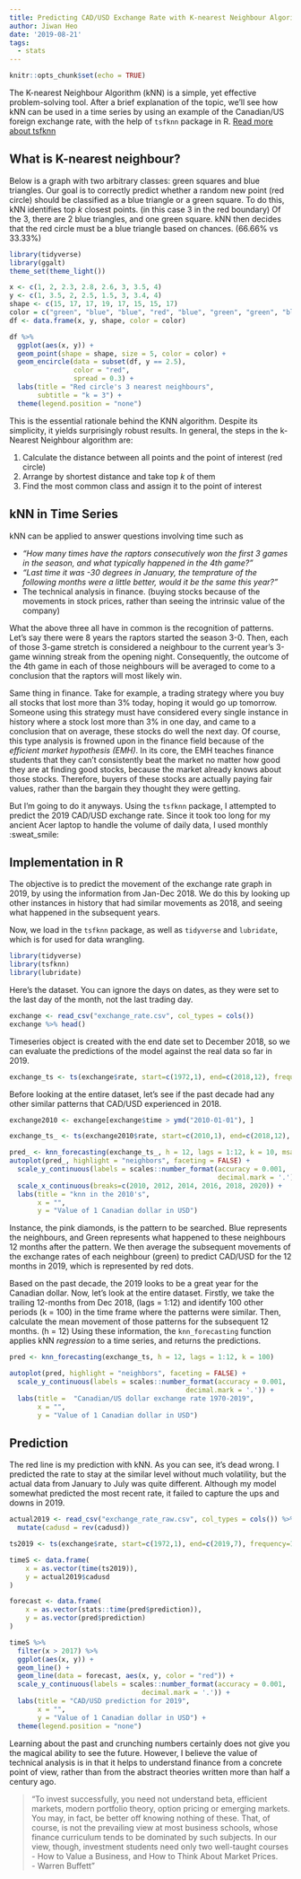 ```yaml
---
title: Predicting CAD/USD Exchange Rate with K-nearest Neighbour Algorithm
author: Jiwan Heo
date: '2019-08-21'
tags:
  - stats
---
```


```r
knitr::opts_chunk$set(echo = TRUE)
```

<style>
p.caption {
  font-size: 0.75em;
  font-style: italic;
  color: black;
  background-color: #f2f2f2;
}
</style>

The K-nearest Neighbour Algorithm (kNN) is a simple, yet effective problem-solving tool. After a brief explanation of the topic, we'll see how kNN can be used in a time series by using an example of the Canadian/US foreign exchange rate, with the help of `tsfknn` package in R. [Read more about tsfknn](https://cran.r-project.org/web/packages/tsfknn/index.html)

## What is K-nearest neighbour?

Below is a graph with two arbitrary classes: green squares and blue triangles. Our goal is to correctly predict whether a random new point (red circle) should be classified as a blue triangle or a green square. To do this, kNN identifies top _k_ closest points. (in this case 3 in the red boundary) Of the 3, there are 2 blue triangles, and one green square. kNN then decides that the red circle must be a blue triangle based on chances. (66.66% vs 33.33%) 

```r
library(tidyverse)
library(ggalt)
theme_set(theme_light())

x <- c(1, 2, 2.3, 2.8, 2.6, 3, 3.5, 4)
y <- c(1, 3.5, 2, 2.5, 1.5, 3, 3.4, 4)
shape <- c(15, 17, 17, 19, 17, 15, 15, 17)
color = c("green", "blue", "blue", "red", "blue", "green", "green", "blue")
df <- data.frame(x, y, shape, color = color)

df %>% 
  ggplot(aes(x, y)) +
  geom_point(shape = shape, size = 5, color = color) +
  geom_encircle(data = subset(df, y == 2.5), 
                color = "red", 
                spread = 0.3) +
  labs(title = "Red circle's 3 nearest neighbours",
       subtitle = "k = 3") +
  theme(legend.position = "none")
```

This is the essential rationale behind the KNN algorithm. Despite its simplicity, it yields surprisingly robust results. In general, the steps in the k-Nearest Neighbour algorithm are:

1. Calculate the distance between all points and the point of interest (red circle)
2. Arrange by shortest distance and take top _k_ of them
3. Find the most common class and assign it to the point of interest

## kNN in Time Series

kNN can be applied to answer questions involving time such as 

- _"How many times have the raptors consecutively won the first 3 games in the season, and what typically happened in the 4th game?"_ 
- _"Last time it was -30 degrees in January, the temprature of the following months were a little better, would it be the same this year?"_ 
- The technical analysis in finance. (buying stocks because of the movements in stock prices, rather than seeing the intrinsic value of the company) 

What the above three all have in common is the recognition of patterns. Let's say there were 8 years the raptors started the season 3-0. Then, each of those 3-game stretch is considered a neighbour to the current year's 3-game winning streak from the opening night. Consequently, the outcome of the 4th game in each of those neighbours will be averaged to come to a conclusion that the raptors will most likely win.  

Same thing in finance. Take for example, a trading strategy where you buy all stocks that lost more than 3% today, hoping it would go up tomorrow. Someone using this strategy must have considered every single instance in history where a stock lost more than 3% in one day, and came to a conclusion that on average, these stocks do well the next day. Of course, this type analysis is frowned upon in the finance field because of the _efficient market hypothesis (EMH)_. In its core, the EMH teaches finance students that they can't consistently beat the market no matter how good they are at finding good stocks, because the market already knows about those stocks. Therefore, buyers of these stocks are actually paying fair values, rather than the bargain they thought they were getting.

But I'm going to do it anyways. Using the `tsfknn` package, I attempted to predict the 2019 CAD/USD exchange rate. Since it took too long for my ancient Acer laptop to handle the volume of daily data, I used monthly :sweat_smile:

## Implementation in R

The objective is to predict the movement of the exchange rate graph in 2019, by using the information from Jan-Dec 2018. We do this by looking up other instances in history that had similar movements as 2018, and seeing what happened in the subsequent years. 

Now, we load in the `tsfknn` package, as well as `tidyverse` and `lubridate`, which is for used for data wrangling.

```r
library(tidyverse)
library(tsfknn)
library(lubridate)
```

Here's the dataset. You can ignore the days on dates, as they were set to the last day of the month, not the last trading day.

```r
exchange <- read_csv("exchange_rate.csv", col_types = cols())
exchange %>% head()
```

Timeseries object is created with the end date set to December 2018, so we can evaluate the predictions of the model against the real data so far in 2019.

```r
exchange_ts <- ts(exchange$rate, start=c(1972,1), end=c(2018,12), frequency=12)
```

Before looking at the entire dataset, let's see if the past decade had any other similar patterns that CAD/USD experienced in 2018. 

```r
exchange2010 <- exchange[exchange$time > ymd("2010-01-01"), ]

exchange_ts_ <- ts(exchange2010$rate, start=c(2010,1), end=c(2018,12), frequency=12)

pred_ <- knn_forecasting(exchange_ts_, h = 12, lags = 1:12, k = 10, msas = "MIMO")
autoplot(pred_, highlight = "neighbors", faceting = FALSE) +
  scale_y_continuous(labels = scales::number_format(accuracy = 0.001,
                                                    decimal.mark = '.')) +
  scale_x_continuous(breaks=c(2010, 2012, 2014, 2016, 2018, 2020)) +
  labs(title = "knn in the 2010's",
       x = "",
       y = "Value of 1 Canadian dollar in USD")
```

Instance, the pink diamonds, is the pattern to be searched. Blue represents the neighbours, and Green represents what happened to these neighbours 12 months after the pattern. We then average the subsequent movements of the exchange rates of each neighbour (green) to predict CAD/USD for the 12 months in 2019, which is represented by red dots. 

Based on the past decade, the 2019 looks to be a great year for the Canadian dollar. Now, let's look at the entire dataset. Firstly, we take the trailing 12-months from Dec 2018, (lags = 1:12) and identify 100 other periods (k = 100) in the time frame where the patterns were similar. Then, calculate the mean movement of those patterns for the subsequent 12 months. (h = 12) Using these information, the `knn_forecasting` function applies kNN _regression_ to a time series, and returns the predictions. 

```r
pred <- knn_forecasting(exchange_ts, h = 12, lags = 1:12, k = 100)

autoplot(pred, highlight = "neighbors", faceting = FALSE) +
  scale_y_continuous(labels = scales::number_format(accuracy = 0.001,
                                            decimal.mark = '.')) +
  labs(title =  "Canadian/US dollar exchange rate 1970-2019",
       x = "",
       y = "Value of 1 Canadian dollar in USD")
```

## Prediction

The red line is my prediction with kNN. As you can see, it's dead wrong. I predicted the rate to stay at the similar level without much volatility, but the actual data from January to July was quite different. Although my model somewhat predicted the most recent rate, it failed to capture the ups and downs in 2019.

```r
actual2019 <- read_csv("exchange_rate_raw.csv", col_types = cols()) %>% 
  mutate(cadusd = rev(cadusd))

ts2019 <- ts(exchange$rate, start=c(1972,1), end=c(2019,7), frequency=12)

timeS <- data.frame(
    x = as.vector(time(ts2019)),
    y = actual2019$cadusd
)

forecast <- data.frame(
    x = as.vector(stats::time(pred$prediction)),
    y = as.vector(pred$prediction)
)

timeS %>% 
  filter(x > 2017) %>% 
  ggplot(aes(x, y)) +
  geom_line() +
  geom_line(data = forecast, aes(x, y, color = "red")) +
  scale_y_continuous(labels = scales::number_format(accuracy = 0.001,
                                 decimal.mark = '.')) +
  labs(title = "CAD/USD prediction for 2019",
       x = "",
       y = "Value of 1 Canadian dollar in USD") +
  theme(legend.position = "none")
```

Learning about the past and crunching numbers certainly does not give you the magical ability to see the future. However, I believe the value of technical analysis is in that it helps to understand finance from a concrete point of view, rather than from the abstract theories written more than half a century ago.

> "To invest successfully, you need not understand beta, efficient markets, modern portfolio theory, option pricing or emerging markets. You may, in fact, be better off knowing nothing of these. That, of course, is not the prevailing view at most business schools, whose finance curriculum tends to be dominated by such subjects. In our view, though, investment students need only two well-taught courses - How to Value a Business, and How to Think About Market Prices.  
- Warren Buffett"




